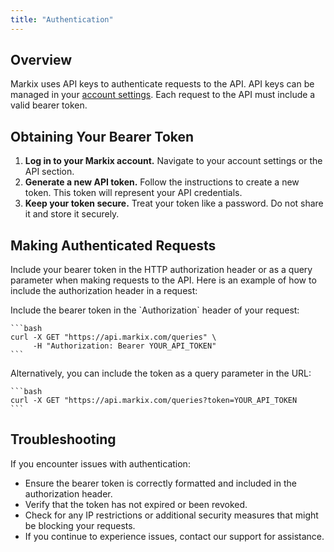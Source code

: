 ```yaml
---
title: "Authentication"
---
```


## Overview

Markix uses API keys to authenticate requests to the API. API keys can be
managed in your [account settings](). Each request to the API must include a
valid bearer token.

## Obtaining Your Bearer Token

1. **Log in to your Markix account.** Navigate to your account settings or the
   API section.
2. **Generate a new API token.** Follow the instructions to create a new token.
   This token will represent your API credentials.
3. **Keep your token secure.** Treat your token like a password. Do not share it
   and store it securely.

## Making Authenticated Requests

Include your bearer token in the HTTP authorization header or as a query
parameter when making requests to the API. Here is an example of how to include
the authorization header in a request:

<Tabs>
  <Tab title="Header-based Authentication">
    Include the bearer token in the `Authorization` header of your request:

    ```bash
    curl -X GET "https://api.markix.com/queries" \
         -H "Authorization: Bearer YOUR_API_TOKEN"
    ```
  </Tab>

  <Tab title="Query Parameter Authentication">
    Alternatively, you can include the token as a query parameter in the URL:

    ```bash
    curl -X GET "https://api.markix.com/queries?token=YOUR_API_TOKEN
    ```
  </Tab>
</Tabs>

## Troubleshooting

If you encounter issues with authentication:

- Ensure the bearer token is correctly formatted and included in the
  authorization header.
- Verify that the token has not expired or been revoked.
- Check for any IP restrictions or additional security measures that might be
  blocking your requests.
- If you continue to experience issues, contact our support for assistance.
